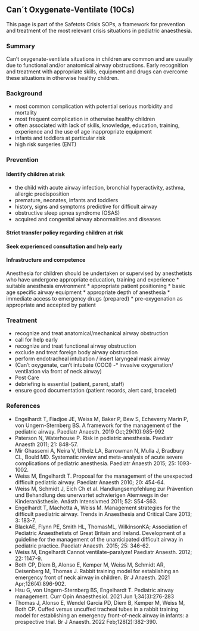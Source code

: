 ## Can´t Oxygenate-Ventilate (10Cs)
This page is part of the Safetots Crisis SOPs, a framework for prevention and treatment of the most relevant crisis situations in pediatric anaesthesia.

### Summary
Can't oxygenate-ventilate situations in children are common and are usually due to functional and/or anatomical airway obstructions. Early recognition and treatment with appropriate skills, equipment and drugs can overcome these situations in otherwise healthy children.

### Background
* most common complication with potential serious morbidity and mortality
* most frequent complication in otherwise healthy children
* often associated with lack of skills, knowledge, education, training, experience and the use of age inappropriate equipment
* infants and toddlers at particular risk
* high risk surgeries (ENT)

### Prevention

#### Identify children at risk
* the child with acute airway infection, bronchial hyperactivity, asthma, allergic predisposition
* premature, neonates, infants and toddlers
* history, signs and symptoms predictive for difficult airway
* obstructive sleep apnea syndrome (OSAS)
* acquired and congenital airway abnormalities and diseases

#### Strict transfer policy regarding children at risk

#### Seek experienced consultation and help early

#### Infrastructure and competence
Anesthesia for children should be undertaken or supervised by anesthetists who have undergone appropriate education, training and experience
* suitable anesthesia environment
* appropriate patient positioning
* basic age specific airway equipment
* appropriate depth of anesthesia
* immediate access to emergency drugs (prepared)
* pre-oxygenation as appropriate and accepted by patient

### Treatment
* recognize and treat anatomical/mechanical airway obstruction
* call for help early
* recognize and treat functional airway obstruction
* exclude and treat foreign body airway obstruction
* perform endotracheal intubation / insert laryngeal mask airway
* (Can't oxygenate, can't intubate (COCI) -* invasive oxygenation/ ventilation via front of neck airway)
* Post Care
* debriefing is essential (patient, parent, staff)
* ensure good documentation (patient records, alert card, bracelet)

### References
* Engelhardt T, Fiadjoe JE, Weiss M, Baker P, Bew S, Echeverry Marín P, von Ungern-Sternberg BS. A framework for the management of the pediatric airway. Paediatr Anaesth. 2019 Oct;29(10):985-992
* Paterson N, Waterhouse P. Risk in pediatric anesthesia. Paediatr Anaesth 2011; 21: 848-57.
* Mir Ghassemi A, Neira V, Ufholz LA, Barrowman N, Mulla J, Bradbury CL, Bould MD. Systematic review and meta-analysis of acute severe complications of pediatric anesthesia. Paediatr Anaesth 2015; 25: 1093-1002.
* Weiss M, Engelhardt T. Proposal for the management of the unexpected difficult pediatric airway. Paediatr Anaesth 2010; 20: 454-64.
* Weiss M, Schmidt J, Eich Ch et al. Handlungsempfehlung zur Prävention und Behandlung des unerwartet schwierigen Atemwegs in der Kinderanästhesie. Anästh Intensivmed 2011; 52: S54-S63.
* Engelhardt T, Machotta A, Weiss M. Management strategies for the difficult paediatric airway. Trends in Anaesthesia and Critical Care 2013; 3: 183-7.
* BlackAE, Flynn PE, Smith HL, ThomasML, WilkinsonKA; Association of Pediatric Anaesthetists of Great Britain and Ireland. Development of a guideline for the management of the unanticipated difficult airway in pediatric practice. Paediatr Anaesth. 2015; 25: 346-62.
* Weiss M, Engelhardt Cannot ventilate--paralyze! Paediatr Anaesth. 2012; 22: 1147-9.
* Both CP, Diem B, Alonso E, Kemper M, Weiss M, Schmidt AR, Deisenberg M, Thomas J. Rabbit training model for establishing an emergency front of neck airway in children. Br J Anaesth. 2021 Apr;126(4):896-902.
* Hsu G, von Ungern-Sternberg BS, Engelhardt T. Pediatric airway management. Curr Opin Anaesthesiol. 2021 Jun 1;34(3):276-283
* Thomas J, Alonso E, Wendel Garcia PD, Diem B, Kemper M, Weiss M, Both CP. Cuffed versus uncuffed tracheal tubes in a rabbit training model for establishing an emergency front-of-neck airway in infants: a prospective trial. Br J Anaesth. 2022 Feb;128(2):382-390.

